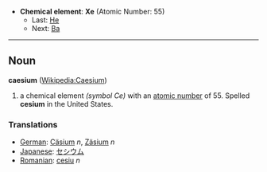 *'''Chemical element''': '''Xe''' (Atomic Number: 55)
**Last: [[Xenon|He]]
**Next: [[Barium|Ba]]
----
== Noun ==
'''caesium''' ([[en:Caesium|Wikipedia:Caesium]])

# a chemical element ''(symbol Ce)'' with an [[atomic number]] of 55.  Spelled '''cesium''' in the United States.

===Translations===
*[[German]]: [[Cäsium]] ''n'', [[Zäsium]] ''n''
*[[Japanese]]: [[セシウム]]
*[[Romanian]]: [[cesiu]] ''n''